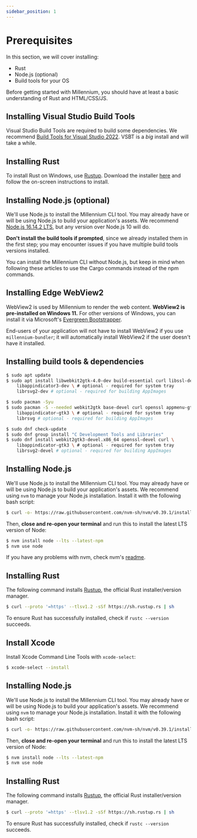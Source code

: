 ```yaml
---
sidebar_position: 1
---
```


# Prerequisites
In this section, we will cover installing:
- Rust
- Node.js (optional)
- Build tools for your OS

Before getting started with Millennium, you should have at least a basic understanding of Rust and HTML/CSS/JS.


<!-- note: use h2s here so they don't show up in the table of contents -->

<Tabs>
<TabItem value="windows" label="Windows" default={typeof navigator !== 'undefined' ? /win/.test(navigator.userAgent) : true}>

<h2>Installing Visual Studio Build Tools</h2>

Visual Studio Build Tools are required to build some dependencies. We recommend [Build Tools for Visual Studio 2022](https://aka.ms/vs/17/release/vs_BuildTools.exe). VSBT is a *big* install and will take a while.

<h2>Installing Rust</h2>

To install Rust on Windows, use <a href="https://rustup.rs" target="_blank">Rustup</a>. Download the installer [here](https://win.rustup.rs/x86_64) and follow the on-screen instructions to install.

<h2>Installing Node.js (optional)</h2>

We'll use Node.js to install the Millennium CLI tool. You may already have or will be using Node.js to build your application's assets. We recommend [Node.js 16.14.2 LTS](https://nodejs.org/dist/v16.14.2/node-v16.14.2-x64.msi), but any version over Node.js 10 will do.

**Don't install the build tools if prompted**, since we already installed them in the first step; you may encounter issues if you have multiple build tools versions installed.

You can install the Millennium CLI without Node.js, but keep in mind when following these articles to use the Cargo commands instead of the npm commands.

<h2>Installing Edge WebView2</h2>

WebView2 is used by Millennium to render the web content. **WebView2 is pre-installed on Windows 11.** For other versions of Windows, you can install it via Microsoft's <a href="https://developer.microsoft.com/en-us/microsoft-edge/webview2/#download-section" target="_blank">Evergreen Bootstrapper</a>.

End-users of your application will not have to install WebView2 if you use `millennium-bundler`; it will automatically install WebView2 if the user doesn't have it installed.

</TabItem>
<TabItem value="linux" label="Linux" default={typeof navigator !== 'undefined' ? /linux/.test(navigator.userAgent) : false}>

<h2>Installing build tools &amp; dependencies</h2>

<Tabs>
<TabItem value="debian" label="Ubuntu/Debian" default>

```bash
$ sudo apt update
$ sudo apt install libwebkit2gtk-4.0-dev build-essential curl libssl-dev libgtk-3-dev \
    libappindicator3-dev \ # optional - required for system tray
    librsvg2-dev # optional - required for building AppImages
```

</TabItem>
<TabItem value="arch" label="Arch Linux">

```bash
$ sudo pacman -Syu
$ sudo pacman -S --needed webkit2gtk base-devel curl openssl appmenu-gtk-module gtk3 libvips \
    libappindicator-gtk3 \ # optional - required for system tray
    librsvg # optional - required for building AppImages
```

</TabItem>
<TabItem value="fedora" label="Fedora">

```bash
$ sudo dnf check-update
$ sudo dnf group install "C Development Tools and Libraries"
$ sudo dnf install webkit2gtk3-devel.x86_64 openssl-devel curl \
    libappindicator-gtk3 \ # optional - required for system tray
    librsvg2-devel # optional - required for building AppImages
```

</TabItem>
</Tabs>

<h2>Installing Node.js</h2>

We'll use Node.js to install the Millennium CLI tool. You may already have or will be using Node.js to build your application's assets. We recommend using `nvm` to manage your Node.js installation. Install it with the following bash script:

```bash
$ curl -o- https://raw.githubusercontent.com/nvm-sh/nvm/v0.39.1/install.sh | bash
```

Then, **close and re-open your terminal** and run this to install the latest LTS version of Node:

```bash
$ nvm install node --lts --latest-npm
$ nvm use node
```

If you have any problems with nvm, check nvm's [readme](https://github.com/nvm-sh/nvm).

<h2>Installing Rust</h2>

The following command installs [Rustup](https://rustup.rs), the official Rust installer/version manager.

```bash
$ curl --proto '=https' --tlsv1.2 -sSf https://sh.rustup.rs | sh
```

To ensure Rust has successfully installed, check if `rustc --version` succeeds.

</TabItem>
<TabItem value="macos" label="macOS" default={typeof navigator !== 'undefined' ? /mac/.test(navigator.userAgent) : false}>

<h2>Install Xcode</h2>

Install Xcode Command Line Tools with `xcode-select`:

```bash
$ xcode-select --install
```

<h2>Installing Node.js</h2>

We'll use Node.js to install the Millennium CLI tool. You may already have or will be using Node.js to build your application's assets. We recommend using `nvm` to manage your Node.js installation. Install it with the following bash script:

```bash
$ curl -o- https://raw.githubusercontent.com/nvm-sh/nvm/v0.39.1/install.sh | bash
```

Then, **close and re-open your terminal** and run this to install the latest LTS version of Node:

```bash
$ nvm install node --lts --latest-npm
$ nvm use node
```

<h2>Installing Rust</h2>

The following command installs [Rustup](https://rustup.rs), the official Rust installer/version manager.

```bash
$ curl --proto '=https' --tlsv1.2 -sSf https://sh.rustup.rs | sh
```

To ensure Rust has successfully installed, check if `rustc --version` succeeds.

</TabItem>
</Tabs>
